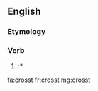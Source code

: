 ==English==

===Etymology===
{{suffix|cross|t|lang=en}}

===Verb===
{{head|en|verb form}}

# {{context|archaic|lang=en}} {{en-past of|cross}}
#:* {{quote-book
 |year=2009
 |year_published=
 |edition=
 |editor=
 |author=Noeleen McIlvenna
 |quotee=journal, 1711
 |title=A Very Mutinous People
 |chapter=
 |url=http://books.google.com/books?id=xMJjRq_dJLgC&pg=PA18&lpg=PA18&dq=%22crosst%22&source=bl&ots=FQPuG-QLrg&sig=h1Ef7SmhUVnk3Jert-EioJpadOs&hl=en&redir_esc=y#v=onepage&q=%22crosst%22&f=false
 |genre=
 |publisher=Univ of North Carolina Press
 |isbn=9780807832868
 |page=18
 |passage=In this 6 mile we '''Crosst''' several miring branches in which we were all terribly [[bedaub]]ed … Having almost spent the day in this toilsome [[tho]] short Journey.
}}

[[fa:crosst]]
[[fr:crosst]]
[[mg:crosst]]
